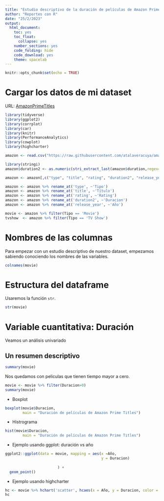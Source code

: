 ```yaml
---
title: "Estudio descriptivo de la duración de películas de Amazon Prime Titles"
author: "Reportes con R"
date: "25/2/2023"
output: 
  html_document:
    toc: yes
    toc_float:
      collapse: yes
    number_sections: yes
    code_folding: hide
    code_download: yes
    theme: spacelab
---
```


```r
knitr::opts_chunk$set(echo = TRUE)
```

# Cargar los datos de mi dataset 
URL: [AmazonPrimeTitles](https://raw.githubusercontent.com/atalaveracuya/amazon_prime_titles/main/amazon_prime_titles.csv)


``` r

library(tidyverse)
library(ggplot2)
library(corrplot)
library(car)
library(knitr)
library(PerformanceAnalytics)
library(cowplot)
library(highcharter) 

amazon <- read.csv("https://raw.githubusercontent.com/atalaveracuya/amazon_prime_titles/main/amazon_prime_titles.csv")

library(stringi)
amazon$duration2 <- as.numeric(stri_extract_last(amazon$duration,regex="\\d+"))

amazon <- amazon[,c("type", "title", "rating", "duration2", "release_year")]

amazon <- amazon %>% rename_at('type', ~'Tipo')
amazon <- amazon %>% rename_at('title', ~'Título')
amazon <- amazon %>% rename_at('rating', ~'Rating')
amazon <- amazon %>% rename_at('duration2', ~'Duracion')
amazon <- amazon %>% rename_at('release_year', ~'Año')

movie <- amazon %>% filter(Tipo == 'Movie')
tvshow  <- amazon %>% filter(Tipo == 'TV Show')
``` 

# Nombres de las columnas 
Para empezar con un estudio descriptivo de nuestro dataset, empezamos sabiendo conociendo los nombres de las variables. 

```r
colnames(movie)
```

# Estructura del dataframe 
Usaremos la función `str`. 

```r
str(movie)
```

# Variable cuantitativa: Duración

Veamos un análisis univariado


## Un resumen descriptivo
```r
summary(movie)

```

Nos quedamos con peliculas que tienen tiempo mayor a cero. 

```r
movie <- movie %>% filter(Duracion>0)
summary(movie)
```


- Boxplot 

```r
boxplot(movie$Duracion,
        main = "Duración de películas de Amazon Prime Titles")
```


- Histrograma 

```r
hist(movie$Duracion,
        main = "Duración de películas de Amazon Prime Titles")
```

- Ejemplo usando ggplot:  duración vs año 

```r

ggplot2::ggplot(data = movie, mapping = aes(x =Año,
                                            y = Duracion)
                
                        ) + 
  geom_point() 
```


- Ejemplo usando highcharter

```r

hc <- movie %>% hchart('scatter', hcaes(x = Año, y = Duracion, color = Duracion) )
hc

```

